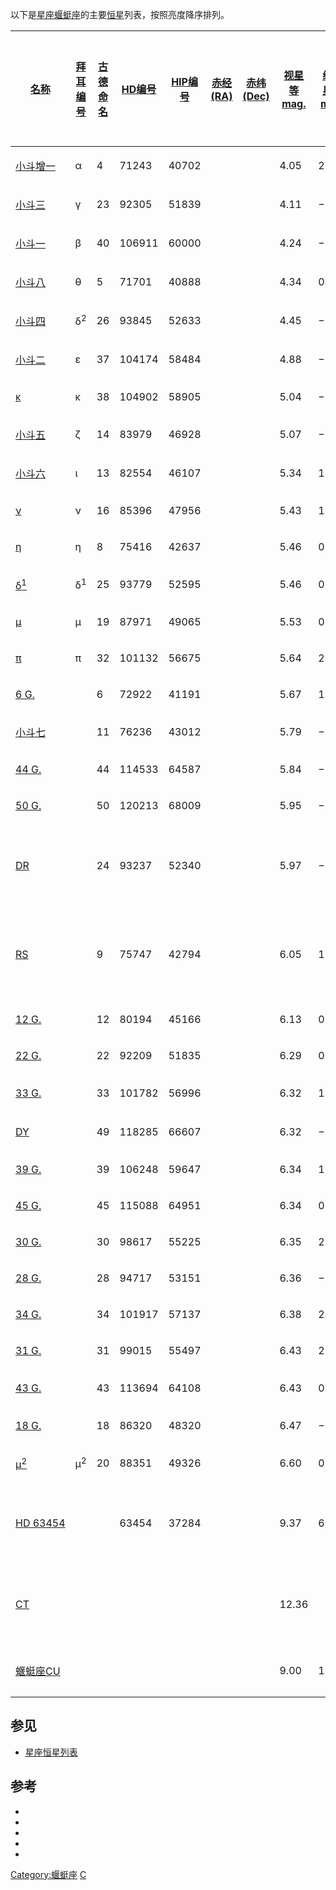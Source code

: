 以下是[[星座|星座]][[蝘蜓座|蝘蜓座]]的主要[[恒星|恒星]]列表，按照亮度降序排列。

{| class="wikitable sortable"
|-
! width="85" | [[名称|名称]]
! [[拜耳命名法|拜耳编号]]
! [[古尔德命名法|古德命名]]
! [[HD星表|HD编号]]
! [[依巴谷星表|HIP编号]]
! [[赤经|赤经(RA)]]
! [[赤纬|赤纬(Dec)]]
! [[视星等|视星等<br />mag.]]
! [[绝对星等|绝对星等<br />mag.]]
! [[恒星距离|距离]] ([[光年|光年]])
! [[恒星分类|光谱类型]]
! 英文名、其他名称及注释
|-
| [[小斗增一|小斗增一]] || α || 4 || 71243 || 40702 || {{RA|08|18|31.27}} || {{DEC|−76|55|11.9}} || 4.05 || 2.60 || 63 || F5III ||
|-
| [[小斗三|小斗三]] || γ || 23 || 92305 || 51839 || {{RA|10|35|28.22}} || {{DEC|−78|36|28.1}} || 4.11 || −1.40 || 413 || M0III || style="text-align:left;" | [[变星|变星]]
|-
| [[小斗一|小斗一]] || β || 40 || 106911 || 60000 || {{RA|12|18|20.94}} || {{DEC|−79|18|44.2}} || 4.24 || −0.36 || 271 || B5Vn || style="text-align:left;" | 变星
|-
| [[小斗八|小斗八]] || θ || 5 || 71701 || 40888 || {{RA|08|20|38.89}} || {{DEC|−77|29|04.5}} || 4.34 || 0.97 || 154 || K0III-IV || style="text-align:left;" | [[双星_(天文)|双星]]
|-
| [[小斗四|小斗四]] || δ<sup>2</sup> || 26 || 93845 || 52633 || {{RA|10|45|47.14}} || {{DEC|−80|32|24.7}} || 4.45 || −0.79 || 363 || B2.5IV ||
|-
| [[小斗二|小斗二]] || ε || 37 || 104174 || 58484 || {{RA|11|59|37.69}} || {{DEC|−78|13|18.5}} || 4.88 || −0.36 || 364 || B9Vn || style="text-align:left;" | 双星
|-
| [[蝘蜓座κ|κ]] || κ || 38 || 104902 || 58905 || {{RA|12|04|46.66}} || {{DEC|−76|31|09.0}} || 5.04 || −0.61 || 441 || K4III ||
|-
| [[小斗五|小斗五]] || ζ || 14 || 83979 || 46928 || {{RA|09|33|53.51}} || {{DEC|−80|56|28.7}} || 5.07 || −1.02 || 539 || B5V || style="text-align:left;" | 变星
|-
| [[小斗六|小斗六]] || ι || 13 || 82554 || 46107 || {{RA|09|24|09.73}} || {{DEC|−80|47|13.9}} || 5.34 || 1.58 || 184 || F3/F5IV ||
|-
| [[蝘蜓座ν|ν]] || ν || 16 || 85396 || 47956 || {{RA|09|46|20.42}} || {{DEC|−76|46|33.5}} || 5.43 || 1.59 || 191 || G8III ||
|-
| [[蝘蜓座η|η]] || η || 8 || 75416 || 42637 || {{RA|08|41|19.60}} || {{DEC|−78|57|48.3}} || 5.46 || 0.53 || 316 || B9IV ||
|-
| [[蝘蜓座δ¹|δ<sup>1</sup>]] || δ<sup>1</sup> || 25 || 93779 || 52595 || {{RA|10|45|16.38}} || {{DEC|−80|28|10.3}} || 5.46 || 0.28 || 354 || K0III || style="text-align:left;" | 双星
|-
| [[蝘蜓座μ|μ]] || μ || 19 || 87971 || 49065 || {{RA|10|00|43.90}} || {{DEC|−82|12|53.1}} || 5.53 || 0.09 || 399 || A0IV ||
|-
| [[蝘蜓座π|π]] || π || 32 || 101132 || 56675 || {{RA|11|37|15.94}} || {{DEC|−75|53|47.5}} || 5.64 || 2.52 || 137 || F1III ||
|-
| [[HD_72922|6 G.]]||  || 6 || 72922 || 41191 || {{RA|08|24|20.38}} || {{DEC|−80|54|53.0}} || 5.67 || 1.23 || 252 || G8III ||
|-
| [[小斗七|小斗七]]||  || 11 || 76236 || 43012 || {{RA|08|45|55.23}} || {{DEC|−79|30|16.5}} || 5.79 || −0.38 || 559 || K5III ||
|-
| [[HD_114533|44 G.]]||  || 44 || 114533 || 64587 || {{RA|13|14|17.36}} || {{DEC|−78|26|50.8}} || 5.84 || −2.94 || 1863 || F8Ib ||
|-
| [[HD_120213|50 G.]]||  || 50 || 120213 || 68009 || {{RA|13|55|38.99}} || {{DEC|−82|39|58.1}} || 5.95 || −1.19 || 872 || K2/K3III:p ||
|-
| [[蝘蜓座DR|DR]] ||  || 24 || 93237 || 52340 || {{RA|10|41|51.58}} || {{DEC|−79|46|59.9}} || 5.97 || −1.46 || 1000 || B5IV || style="text-align:left;" | 变星; 发射线星
|-
| [[蝘蜓座RS|RS]] ||  || 9 || 75747 || 42794 || {{RA|08|43|12.31}} || {{DEC|−79|04|12.5}} || 6.05 || 1.10 || 319 || A7V || style="text-align:left;" | 9 G. Cha; [[大陵五型变星|大陵五型变星]]
|-
| [[HD_80194|12 G.]]||  || 12 || 80194 || 45166 || {{RA|09|12|12.27}} || {{DEC|−76|39|46.5}} || 6.13 || 0.89 || 364 || K1III ||
|-
| [[HD_92209|22 G.]]||  || 22 || 92209 || 51835 || {{RA|10|35|24.80}} || {{DEC|−76|18|32.4}} || 6.29 || 0.29 || 517 || K2III ||
|-
| [[HD_101782|33 G.]]||  || 33 || 101782 || 56996 || {{RA|11|41|01.60}} || {{DEC|−83|05|59.9}} || 6.32 || 1.20 || 344 || K0III || style="text-align:left;" | 双星
|-
| [[蝘蜓座DY|DY]] ||  || 49 || 118285 || 66607 || {{RA|13|39|12.04}} || {{DEC|−75|41|01.6}} || 6.32 || −0.95 || 929 || B8IV || style="text-align:left;" | 变星
|-
| [[HD_106248|39 G.]]||  || 39 || 106248 || 59647 || {{RA|12|13|56.48}} || {{DEC|−78|34|26.0}} || 6.34 || 1.17 || 353 || K2/K3IIICN. ||
|-
| [[HD_115088|45 G.]]||  || 45 || 115088 || 64951 || {{RA|13|18|48.34}} || {{DEC|−79|58|33.5}} || 6.34 || 0.67 || 444 || B9.5/A0V ||
|-
| [[HD_98617|30 G.]]||  || 30 || 98617 || 55225 || {{RA|11|18|34.21}} || {{DEC|−79|40|07.0}} || 6.35 || 2.30 || 210 || A8IIIm... ||
|-
| [[HD_94717|28 G.]]||  || 28 || 94717 || 53151 || {{RA|10|52|28.67}} || {{DEC|−79|33|34.0}} || 6.36 || −2.20 || 1680 || K2II/III ||
|-
| [[HD_101917|34 G.]]||  || 34 || 101917 || 57137 || {{RA|11|42|54.53}} || {{DEC|−79|18|22.9}} || 6.38 || 2.65 || 182 || K0III/IV ||
|-
| [[HD_99015|31 G.]]||  || 31 || 99015 || 55497 || {{RA|11|21|57.11}} || {{DEC|−77|36|30.1}} || 6.43 || 2.07 || 243 || A5III/IV ||
|-
| [[HD_113694|43 G.]]||  || 43 || 113694 || 64108 || {{RA|13|08|20.52}} || {{DEC|−78|26|45.5}} || 6.43 || 0.73 || 449 || A0V || style="text-align:left;" | 双星
|-
| [[HD_86320|18 G.]]||  || 18 || 86320 || 48320 || {{RA|09|51|00.80}} || {{DEC|−80|03|39.9}} || 6.47 || −0.20 || 703 || B8IV ||
|-
| [[蝘蜓座μ²|μ<sup>2</sup>]] || μ<sup>2</sup> || 20 || 88351 || 49326 || {{RA|10|04|07.37}} || {{DEC|−81|33|56.2}} || 6.60 || 0.41 || 564 || G6/G8III || style="text-align:left;" | 变星
|-
| [[HD_63454|HD 63454]] ||  ||  || 63454 || 37284 || {{RA|07|39|21.85}} || {{DEC|−78|16|44.3}} || 9.37 || 6.60 || 117 || K4V || style="text-align:left;" | 含有1颗行星 ([[HD_63454_b|b]])
|-
| [[蝘蜓座CT|CT]] ||  ||  ||  ||  || {{RA|11|04|09}} || {{DEC|−76|27|19}} || 12.36 ||  || 538 || K7 || style="text-align:left;" | 含有1颗行星 ([[CT_Cha_b|b]])
|-
|[[HD_97048|蝘蜓座CU]]||||||||||{{RA|11|08|03.32101}}||{{DEC|-77|39|17.4822}}||9.00||1.24||500光年||A0pshe||
|}

==参见==
*[[星座恒星列表|星座恒星列表]]

==参考==
*{{cite web
  | last = ESA
  | authorlink = European Space Agency
  | title = The Hipparcos and Tycho Catalogues
  | date = 1997
  | url = http://cdsweb.u-strasbg.fr/viz-bin/Cat?I/239
  | accessdate = 2006-12-26
  | deadurl = yes
  | archiveurl = https://web.archive.org/web/20061207064205/http://cdsweb.u-strasbg.fr/viz-bin/Cat?I%2F239
  | archivedate = 2006-12-07
  }}
*{{cite web
  | last = Kostjuk
  | first = N. D.
  | title = HD-DM-GC-HR-HIP-Bayer-Flamsteed Cross Index
  | date = 2002
  | url = http://cdsweb.u-strasbg.fr/viz-bin/Cat?IV/27
  | accessdate = 2006-12-26
  | deadurl = yes
  | archiveurl = https://web.archive.org/web/20061124230929/http://cdsweb.u-strasbg.fr/viz-bin/Cat?IV%2F27
  | archivedate = 2006-11-24
  }}
*{{cite web
  | last = Roman
  | first = N. G.
  | title = Identification of a Constellation from a Position
  | date = 1987
  | url = http://cdsweb.u-strasbg.fr/viz-bin/Cat?VI/42
  | accessdate = 2006-12-26
  | deadurl = yes
  | archiveurl = https://web.archive.org/web/20061124141224/http://cdsweb.u-strasbg.fr/viz-bin/Cat?VI%2F42
  | archivedate = 2006-11-24
  }}
*{{cite web
  | url = http://simbad.u-strasbg.fr/simbad/
  | title = SIMBAD Astronomical Database
  | publisher = Centre de Données astronomiques de Strasbourg
  | accessdate = 2007-01-02
  | archive-date = 2019-05-30
  | archive-url = https://web.archive.org/web/20190530023402/http://simbad.u-strasbg.fr/simbad/
  | dead-url = no
  }}
*{{cite web
  | last = Gould
  | first = B. A.
  | title = Uranometria Argentina
  | publisher = Reprinted and updated by Pilcher, F
  | url = http://www.uranometriaargentina.com/
  | accessdate = 2010-07-19
  | deadurl = yes
  | archiveurl = https://web.archive.org/web/20120227032716/http://www.uranometriaargentina.com/
  | archivedate = 2012-02-27
  }}
{{Lists of stars by constellation}}
{{Stars of Chamaeleon}}

[[Category:蝘蜓座|Category:蝘蜓座]]
[[Category:星座恒星列表|C]]
